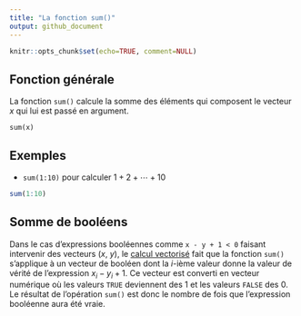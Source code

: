 ```yaml
---
title: "La fonction sum()"
output: github_document
---
```


```r
knitr::opts_chunk$set(echo=TRUE, comment=NULL)
```

## Fonction générale

La fonction `sum()` calcule la somme des éléments qui composent le vecteur $x$ qui lui est passé en argument.

    sum(x)

## Exemples

* `sum(1:10)` pour calculer $1 + 2 + \cdots + 10$

```r
sum(1:10)
```

## Somme de booléens

Dans le cas d'expressions booléennes comme `x - y + 1 < 0` faisant intervenir des vecteurs ($x$, $y$), le [calcul vectorisé](calcul_vectorise) fait que la fonction `sum()` s'applique à un vecteur de booléen dont la $i$-ième valeur donne la valeur de vérité de l'expression $x_i - y_i + 1$.
Ce vecteur est converti en vecteur numérique où les valeurs `TRUE` deviennent des $1$ et les valeurs `FALSE` des $0$.
Le résultat de l'opération `sum()` est donc le nombre de fois que l'expression booléenne aura été vraie.
